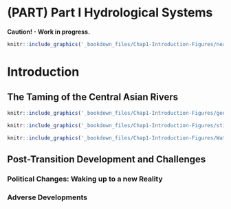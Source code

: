 # (PART) Part I Hydrological Systems {#Part1_Hydrological_Systems .unnumbered}

**Caution! - Work in progress.** 

```r
knitr::include_graphics('_bookdown_files/Chap1-Introduction-Figures/nearSongKul_lr.jpeg')
```


# Introduction {#Introduction}

## The Taming of the Central Asian Rivers {#INTROTamingHydroSystems}

```r
knitr::include_graphics('_bookdown_files/Chap1-Introduction-Figures/geography_CentralAsia.jpg')
```

```r
knitr::include_graphics('_bookdown_files/Chap1-Introduction-Figures/still_BFC_Construction.jpg')
```


```r
knitr::include_graphics('_bookdown_files/Chap1-Introduction-Figures/WaterResourcesFormation&Use.jpg')
```


\newpage

## Post-Transition Development and Challenges {#INTROPostTransitionChallenges}

### Political Changes: Waking up to a new Reality {#INTRONewReality}

### Adverse Developments {#INTROAdverseDevelopments}

